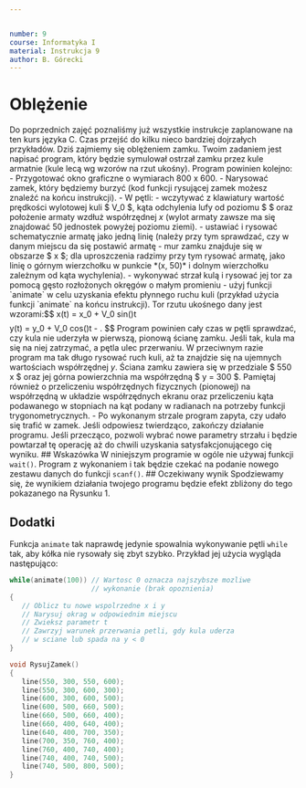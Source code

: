 ```yaml
---


number: 9
course: Informatyka I
material: Instrukcja 9
author: B. Górecki
---
```



# Oblężenie
Do poprzednich zajęć poznaliśmy już wszystkie instrukcje zaplanowane na ten kurs języka C. Czas przejść do kilku nieco bardziej dojrzałych przykładów. Dziś zajmiemy się oblężeniem zamku. Twoim zadaniem jest napisać program, który będzie symulował ostrzał zamku przez kule armatnie (kule lecą wg wzorów na rzut ukośny). Program powinien kolejno:
- Przygotować okno graficzne o wymiarach 800 x 600.
- Narysować zamek, który będziemy burzyć (kod funkcji rysującej zamek możesz znaleźć na końcu instrukcji).
- W pętli:
- wczytywać z klawiatury wartość prędkości wylotowej kuli $ V_0 $, kąta odchylenia lufy od poziomu $ \alpha $ oraz położenie armaty wzdłuż współrzędnej *x* (wylot armaty zawsze ma się znajdować 50 jednostek powyżej poziomu ziemi).
- ustawiać i rysować schematycznie armatę jako jedną linię (należy przy tym sprawdzać, czy w danym miejscu da się postawić armatę - mur zamku znajduje się w obszarze $ x \geq 550 $; dla uproszczenia radzimy przy tym rysować armatę, jako linię o górnym wierzchołku w punkcie *(x, 50)* i dolnym wierzchołku zależnym od kąta wychylenia).
- wykonywać strzał kulą i rysować jej tor za pomocą gęsto rozłożonych okręgów o małym promieniu - użyj funkcji `animate` w celu uzyskania efektu płynnego ruchu kuli (przykład użycia funkcji `animate` na końcu instrukcji). Tor rzutu ukośnego dany jest wzorami:
$$
x(t) = x_0 + V_0 sin(\alpha)t
$$
$$
y(t) = y_0 + V_0 cos(\alpha)t - \frac{gt^2}{2}.
$$
Program powinien cały czas w pętli sprawdzać, czy kula nie uderzyła w pierwszą, pionową ścianę zamku. Jeśli tak, kula ma się na niej zatrzymać, a pętla ulec przerwaniu. W przeciwnym razie program ma tak długo rysować ruch kuli, aż ta znajdzie się na ujemnych wartościach współrzędnej *y*. Ściana zamku zawiera się w przedziale $ 550 \leq x \leq 600 $ oraz jej górna powierzchnia ma współrzędną $ y = 300 $.
Pamiętaj również o przeliczeniu współrzędnych fizycznych (pionowej) na współrzędną w układzie współrzędnych ekranu oraz przeliczeniu kąta podawanego w stopniach na kąt podany w radianach na potrzeby funkcji trygonometrycznych.
- Po wykonanym strzale program zapyta, czy udało się trafić w zamek. Jeśli odpowiesz twierdząco, zakończy działanie programu. Jeśli przecząco, pozwoli wybrać nowe parametry strzału i będzie powtarzał tę operację aż do chwili uzyskania satysfakcjonującego cię wyniku.
## Wskazówka
W niniejszym programie w ogóle nie używaj funkcji `wait()`. Program z wykonaniem i tak będzie czekać na podanie nowego zestawu danych do funkcji `scanf()`.
## Oczekiwany wynik
Spodziewamy się, że wynikiem działania twojego programu będzie efekt zbliżony do tego pokazanego na Rysunku 1.
\begin{figure}
\centering
\includegraphics[width=0.45\textwidth]{zamek2.jpg}
\caption{Oczekiwany efekt działania programu}
\end{figure}
## Dodatki
Funkcja `animate` tak naprawdę jedynie spowalnia wykonywanie pętli `while` tak, aby kółka nie rysowały się zbyt szybko. Przykład jej użycia wygląda następująco:
```c
while(animate(100)) // Wartosc 0 oznacza najszybsze mozliwe
                    // wykonanie (brak opoznienia)
{
   // Oblicz tu nowe wspolrzedne x i y
   // Narysuj okrag w odpowiednim miejscu
   // Zwieksz parametr t
   // Zawrzyj warunek przerwania petli, gdy kula uderza
   // w sciane lub spada na y < 0
}

void RysujZamek()
{
   line(550, 300, 550, 600);
   line(550, 300, 600, 300);
   line(600, 300, 600, 500);
   line(600, 500, 660, 500);
   line(660, 500, 660, 400);
   line(660, 400, 640, 400);
   line(640, 400, 700, 350);
   line(700, 350, 760, 400);
   line(760, 400, 740, 400);
   line(740, 400, 740, 500);
   line(740, 500, 800, 500);
}
```

